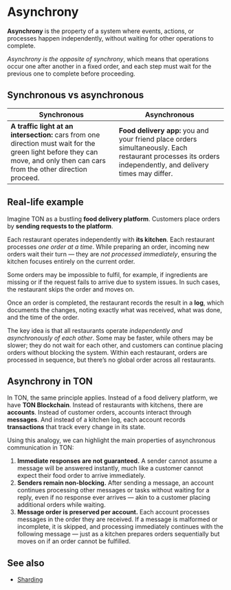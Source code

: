 # Asynchrony

**Asynchrony** is the property of a system where events, actions, or processes happen independently, without waiting for other operations to complete.

_Asynchrony is the opposite of synchrony_, which means that operations occur one after another in a fixed order, and each step must wait for the previous one to complete before proceeding.

## Synchronous vs asynchronous

<table style={{ width: '100%' }}>
  <thead>
  <tr>
    <th style={{ width: '50%' }}>Synchronous</th>
    <th style={{ width: '50%' }}>Asynchronous</th>
  </tr>
  </thead>
  <tbody>
  <tr>
    <td>
      <strong>A traffic light at an intersection:</strong> cars from one direction must wait
      for the green light before they can move, and only then can cars from
      the other direction proceed.
    </td>
    <td>
    <strong>Food delivery app:</strong> you and your friend place orders simultaneously.
      Each restaurant processes its orders independently, and delivery
      times may differ.
    </td>
  </tr>
  </tbody>
</table>


## Real-life example

Imagine TON as a bustling **food delivery platform**. Customers place orders by **sending requests to the platform**.

Each restaurant operates independently with **its kitchen**.
Each restaurant processes _one order at a time_.
While preparing an order, incoming new orders wait their turn — they are _not processed immediately_, ensuring the kitchen focuses entirely on the current order.

Some orders may be impossible to fulfil, for example, if ingredients are missing or if the request fails to arrive due to system issues.
In such cases, the restaurant skips the order and moves on.

Once an order is completed, the restaurant records the result in a **log**, which documents the changes,
noting exactly what was received, what was done, and the time of the order.

The key idea is that all restaurants operate _independently and asynchronously of each other_.
Some may be faster, while others may be slower; they do not wait for each other, and customers can continue placing orders without blocking the system.
Within each restaurant, orders are processed in sequence, but there’s no global order across all restaurants.


## Asynchrony in TON

In TON, the same principle applies. Instead of a food delivery platform, we have **TON Blockchain**. Instead of restaurants with kitchens, there are **accounts**. Instead of customer orders, accounts interact through **messages**. And instead of a kitchen log, each account records **transactions** that track every change in its state.

Using this analogy, we can highlight the main properties of asynchronous communication in TON:

1. **Immediate responses are not guaranteed.** A sender cannot assume a message will be answered instantly, much like a customer cannot expect their food order to arrive immediately.
2. **Senders remain non-blocking.** After sending a message, an account continues processing other messages or tasks without waiting for a reply, even if no response ever arrives — akin to a customer placing additional orders while waiting.
3. **Message order is preserved per account.** Each account processes messages in the order they are received. If a message is malformed or incomplete, it is skipped, and processing immediately continues with the following message — just as a kitchen prepares orders sequentially but moves on if an order cannot be fulfilled.

## See also
- [Sharding](/v3/concepts/dive-into-ton/ton-blockchain/sharding)
